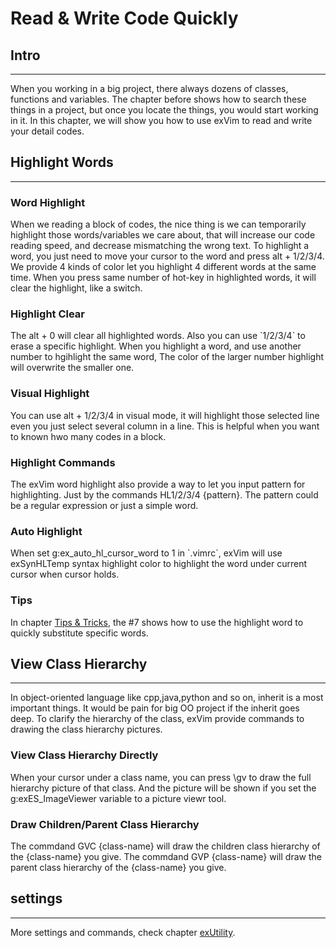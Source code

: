 <!-- ======================================================================================-->
<!-- File         : ReadAndWriteCodeQuickly.wiki-->
<!-- Author       : Wu Jie -->
<!-- Last Change  : 06/23/2009 | 17:13:07 PM | Tuesday,June-->
<!-- Description  : -->
<!-- ======================================================================================-->

= Read & Write Code Quickly =

== Intro ==
--------------------------------------------------------------------------------------

When you working in a big project, there always dozens of classes, functions and variables.
The chapter before shows how to search these things in a project, but once you locate the
things, you would start working in it.  In this chapter, we will show you how to use exVim
to read and write your detail codes.

== Highlight Words ==
--------------------------------------------------------------------------------------

=== Word Highlight ===

When we reading a block of codes, the nice thing is we can temporarily highlight those
words/variables we care about, that will increase our code reading speed, and decrease 
mismatching the wrong text. To highlight a word, you just need to move your cursor to 
the word and press alt + 1/2/3/4. We provide 4 kinds of color let you highlight 4 different
words at the same time. When you press same number of hot-key in highlighted words, it will
clear the highlight, like a switch.

=== Highlight Clear ===

The alt + 0 will clear all highlighted words. Also you can use `<leader>1/2/3/4` to erase 
a specific highlight. When you highlight a word, and use another number to hgihlight the
same word, The color of the larger number highlight will overwrite the smaller one. 

=== Visual Highlight ===

You can use alt + 1/2/3/4 in visual mode, it will highlight those selected line even you just
select several column in a line. This is helpful when you want to known hwo many codes in
a block.

=== Highlight Commands ===

The exVim word highlight also provide a way to let you input pattern for highlighting. Just
by the commands HL1/2/3/4 {pattern}. The pattern could be a regular expression or just a
simple word.

=== Auto Highlight ===

When set g:ex_auto_hl_cursor_word to 1 in `.vimrc`, exVim will use exSynHLTemp syntax highlight 
color to highlight the word under current cursor when cursor holds.

=== Tips ===

In chapter [[TipsAndTricks|Tips & Tricks]], the #7 shows how to use the highlight word to
quickly substitute specific words.

== View Class Hierarchy ==
--------------------------------------------------------------------------------------

In object-oriented language like cpp,java,python and so on, inherit is a most important
things. It would be pain for big OO project if the inherit goes deep. To clarify the hierarchy
of the class, exVim provide commands to drawing the class hierarchy pictures.

=== View Class Hierarchy Directly ===

When your cursor under a class name, you can press \gv to draw the full hierarchy picture of
that class. And the picture will be shown if you set the g:exES_ImageViewer variable to a 
picture viewr tool.

=== Draw Children/Parent Class Hierarchy ===

The commdand GVC {class-name} will draw the children class hierarchy of the {class-name} you give. 
The commdand GVP {class-name} will draw the parent class hierarchy of the {class-name} you give. 

== settings ==
--------------------------------------------------------------------------------------

More settings and commands, check chapter [[exUtility]].
